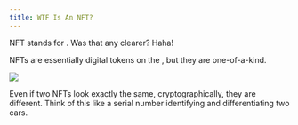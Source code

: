 ```yaml
---
title: WTF Is An NFT?
---
```


NFT stands for <Nutshell children="Non Fungible Token" glossaryEntry="content/glossary/nft.mdx" />. Was that any clearer? Haha!

NFTs are essentially digital tokens on the <Nutshell glossaryEntry="content/glossary/blockchain.mdx" children="blockchain" />, but they are one-of-a-kind.

![](/assets/7.jpg)

Even if two NFTs look exactly the same, cryptographically, they are different. Think of this like a serial number identifying and differentiating two cars.
